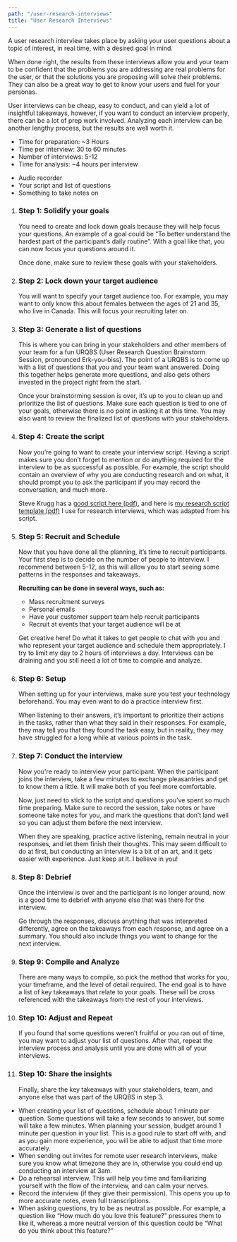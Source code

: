 ```yaml
---
path: "/user-research-interviews"
title: "User Research Interviews"
---
```






<MethodLayout pageTitle={props.pageContext.frontmatter.title} method={currentMethod}>
  <SEO title={props.pageContext.frontmatter.title} />

<MethodSectionWhatIs method={currentMethod} title="What is a User Research Interview?">
  <p>
A user research interview takes place by asking your user questions about a topic of interest, in real time, with a desired goal in mind. 
</p>
  <p>
When done right, the results from these interviews allow you and your team to be confident that the problems you are addressing are real problems for the user, or that the solutions you are proposing will solve their problems. They can also be a great way to get to know your users and fuel for your personas.
  </p>
  <p>
    User interviews can be cheap, easy to conduct, and can yield a lot of insightful takeaways, however, if you want to conduct an interview properly, there can be a lot of prep work involved. Analyzing each interview can be another lengthy process, but the results are well worth it.
  </p>
</MethodSectionWhatIs>

<MethodSectionNeeds title="What do you need for a User Research Interview?">
  <MethodSectionNeedsPartial type="time">
    <ul>
      <li>Time for preparation: ~3 Hours</li>
      <li>Time per interview: 30 to 60 minutes</li>
      <li>Number of interviews: 5-12</li>
      <li>Time for analysis: ~4 hours per interview</li>
    </ul>
  </MethodSectionNeedsPartial>
  <MethodSectionNeedsPartial type="materials">
    <ul>
      <li>Audio recorder</li>
      <li>Your script and list of questions</li>
      <li>Something to take notes on</li>
    </ul>

  </MethodSectionNeedsPartial>
</MethodSectionNeeds>

<MethodSectionSteps method={currentMethod} title="How do you conduct a User Research Interview?">
  <ol>
    <li>
      <h3>Step 1: Solidify your goals</h3>
      <p>You need to create and lock down goals because they will help focus your questions. An example of a goal could be “To better understand the hardest part of the participant’s daily routine”. With a goal like that, you can now focus your questions around it.
      </p>
      <p>
      Once done, make sure to review these goals with your stakeholders.
      </p>
    </li>
    <li>
      <h3>Step 2: Lock down your target audience</h3>
      <p>
      You will want to specify your target audience too. For example, you may want to only know this about females between the ages of 21 and 35, who live in Canada. This will focus your recruiting later on.
      </p>  
    </li>
    <li>
      <h3>Step 3: Generate a list of questions</h3>
      <p>
        This is where you can bring in your stakeholders and other members of your team for a fun URQBS (User Research Question Brainstorm Session, pronounced Erk-you-biss). The point of a URQBS is to come up with a list of questions that you and your team want answered. Doing this together helps generate more questions, and also gets others invested in the project right from the start.
      </p>
      <p>
        Once your brainstorming session is over, it’s up to you to clean up and prioritize the list of questions. Make sure each question is tied to one of your goals, otherwise there is no point in asking it at this time. You may also want to review the finalized list of questions with your stakeholders.
      </p>
    </li>
    <li>
      <h3>Step 4: Create the script</h3>
      <p>Now you’re going to want to create your interview script. Having a script makes sure you don’t forget to mention or do anything required for the interview to be as successful as possible. For example, the script should contain an overview of why you are conducting research and on what, it should prompt you to ask the participant if you may record the conversation, and much more.
      </p>
      <p>
        Steve Krugg has a <a href="http://sensible.com/downloads/test-script-web.pdf" target="_blank" rel="noreferrer noopener">good script here (pdf)</a>, and here is <a href="https://drive.google.com/file/d/10eXBNLxL1737iN0O5EdIG3ZNzC1n_FAn/view?usp=sharing" target="_blank" rel="noreferrer noopener">my research script template (pdf)</a> I use for research interviews, which was adapted from his script. 
      </p>
    </li>
    <li>
      <h3>Step 5: Recruit and Schedule</h3>
      <p>
      Now that you have done all the planning, it’s time to recruit participants.  Your first step is to decide on the number of people to interview. I recommend between 5-12, as this will allow you to start seeing some patterns in the responses and takeaways.
      </p>
      <p><strong>Recruiting can be done in several ways, such as:</strong></p>
      <ul>
            <li>Mass recruitment surveys</li>
            <li>Personal emails</li>
            <li>Have your customer support team help recruit participants</li>
            <li>Recruit at events that your target audience will be at</li>
            </ul>
      <p>Get creative here! Do what it takes to get people to chat with you and who represent your target audience and schedule them appropriately. I try to limit my day to 2 hours of interviews a day. Interviews can be draining and you still need a lot of time to compile and analyze.
      </p>
    </li>
    <li>
      <h3>Step 6: Setup</h3>
      <p>
        When setting up for your interviews, make sure you test your technology beforehand. You may even want to do a practice interview first.
        </p>
        <p>
        When listening to their answers, it’s important to prioritize their actions in the tasks, rather than what they said in their responses. For example, they may tell you that they found the task easy, but in reality, they may have struggled for a long while at various points in the task.
        </p> 
    </li>
    <li>
      <h3>Step 7: Conduct the interview</h3>
      <p>
        Now you're ready to interview your participant. When the participant joins the interview, take a few minutes to exchange pleasantries and get to know them a little. It will make both of you feel more comfortable.
        </p>
        <p>
        Now, just need to stick to the script and questions you’ve spent so much time preparing. Make sure to record the session, take notes or have someone take notes for you, and mark the questions that don’t land well so you can adjust them before the next interview. 
        </p>
        <p>When they are speaking, practice active listening, remain neutral in your responses, and let them finish their thoughts. This may seem difficult to do at first, but conducting an interview is a bit of an art, and it gets easier with experience. Just keep at it. I believe in you!
        </p>
    </li>
    <li>
      <h3>Step 8: Debrief</h3>
      <p>
        Once the interview is over and the participant is no longer around, now is a good time to debrief with anyone else that was there for the interview.  
        </p>
        <p>
        Go through the responses, discuss anything that was interpreted differently, agree on the takeaways from each response, and agree on a summary. You should also include things you want to change for the next interview. 
        </p>
    </li>
    <li>
      <h3>Step 9: Compile and Analyze</h3>
      <p>
        There are many ways to compile, so pick the method that works for you, your timeframe, and the level of detail required. The end goal is to have a list of key takeaways that relate to your goals. These will be cross referenced with the takeaways from the rest of your interviews.
        </p>
    </li>
    <li>
      <h3>Step 10: Adjust and Repeat</h3>
      <p>
        If you found that some questions weren’t fruitful or you ran out of time, you may want to adjust your list of questions. After that, repeat the interview process and analysis until you are done with all of your interviews.
        </p>
    </li>
    <li>
      <h3>Step 10: Share the insights</h3>
      <p>
        Finally, share the key takeaways with your stakeholders, team, and anyone else that was part of the URQBS in step 3.
        </p>
    </li>
  </ol>
</MethodSectionSteps>

<MethodSectionTips method={currentMethod} title="Tips for a great User Research Interview">
  <ul>
    <li>
      When creating your list of questions, schedule about 1 minute per question. Some questions will take a few seconds to answer, but some will take a few minutes. When planning your session, budget around 1 minute per question in your list. This is a good rule to start off with, and as you gain more experience, you will be able to adjust that time more accurately.
    </li>
    <li>
      When sending out invites for remote user research interviews, make sure you know what timezone they are in, otherwise you could end up conducting an interview at 3am.
    </li>
    <li>
      Do a rehearsal interview. This will help you time and familiarizing yourself with the flow of the interview, and can calm your nerves.
    </li>
    <li>
      Record the interview (if they give their permission). This opens you up to more accurate notes, even full transcriptions.
      </li>
    <li>
      When asking questions, try to be as neutral as possible. For example, a question like “How much do you love this feature?” pressures them to like it, whereas a more neutral version of this question could be “What do you think about this feature?”
      </li>
  </ul>
</MethodSectionTips>

<MethodSectionResources method={currentMethod} />

</MethodLayout>
